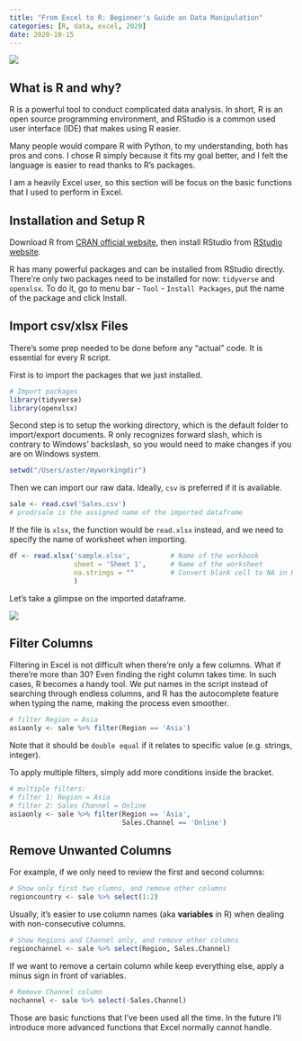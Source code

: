 ```yaml
---
title: "From Excel to R: Beginner's Guide on Data Manipulation"
categories: [R, data, excel, 2020]
date: 2020-10-15
---
```


![](thumb.png)

## What is R and why?

R is a powerful tool to conduct complicated data analysis. In short, R is an open source programming environment, and RStudio is a common used user interface (IDE) that makes using R easier.

Many people would compare R with Python, to my understanding, both has pros and cons. I chose R simply because it fits my goal better, and I felt the language is easier to read thanks to R's packages.

I am a heavily Excel user, so this section will be focus on the basic functions that I used to perform in Excel.

## Installation and Setup R

Download R from [CRAN official website](https://cloud.r-project.org), then install RStudio from [RStudio website](https://rstudio.com/products/rstudio/).

R has many powerful packages and can be installed from RStudio directly. There're only two packages need to be installed for now: `tidyverse` and `openxlsx`. To do it, go to menu bar - `Tool` - `Install Packages`, put the name of the package and click Install.

## Import csv/xlsx Files

There's some prep needed to be done before any "actual" code. It is essential for every R script.

First is to import the packages that we just installed.

```r
# Import packages
library(tidyverse)
library(openxlsx)
```

Second step is to setup the working directory, which is the default folder to import/export documents. R only recognizes forward slash, which is contrary to Windows' backslash, so you would need to make changes if you are on Windows system.

```r
setwd("/Users/aster/myworkingdir")
```

Then we can import our raw data. Ideally, `csv` is preferred if it is available.

```r
sale <- read.csv('Sales.csv')
# prod/sale is the assigned name of the imported dataframe
```

If the file is `xlsx`, the function would be `read.xlsx` instead, and we need to specify the name of worksheet when importing.

```r
df <- read.xlsx('sample.xlsx',          # Name of the workbook
                sheet = 'Sheet 1',      # Name of the worksheet
                na.strings = ""         # Convert blank cell to NA in R
                )
```

Let's take a glimpse on the imported dataframe.

![](sale_head.png)

## Filter Columns

Filtering in Excel is not difficult when there're only a few columns. What if there're more than 30? Even finding the right column takes time. In such cases, R becomes a handy tool. We put names in the script instead of searching through endless columns, and R has the autocomplete feature when typing the name, making the process even smoother.

```r
# filter Region = Asia
asiaonly <- sale %>% filter(Region == 'Asia')
```

Note that it should be `double equal` if it relates to specific value (e.g. strings, integer).

To apply multiple filters, simply add more conditions inside the bracket.

```r
# multiple filters:
# filter 1: Region = Asia
# filter 2: Sales Channel = Online
asiaonly <- sale %>% filter(Region == 'Asia',
                            Sales.Channel == 'Online')
```

## Remove Unwanted Columns

For example, if we only need to review the first and second columns:

```r
# Show only first two clumns, and remove other columns
regioncountry <- sale %>% select(1:2)
```

Usually, it's easier to use column names (aka **variables** in R) when dealing with non-consecutive columns.

```r
# Show Regions and Channel only, and remove other columns
regionchannel <- sale %>% select(Region, Sales.Channel)
```

If we want to remove a certain column while keep everything else, apply a minus sign in front of variables.

```r
# Remove Channel column
nochannel <- sale %>% select(-Sales.Channel)
```

Those are basic functions that I've been used all the time. In the future I'll introduce more advanced functions that Excel normally cannot handle.
